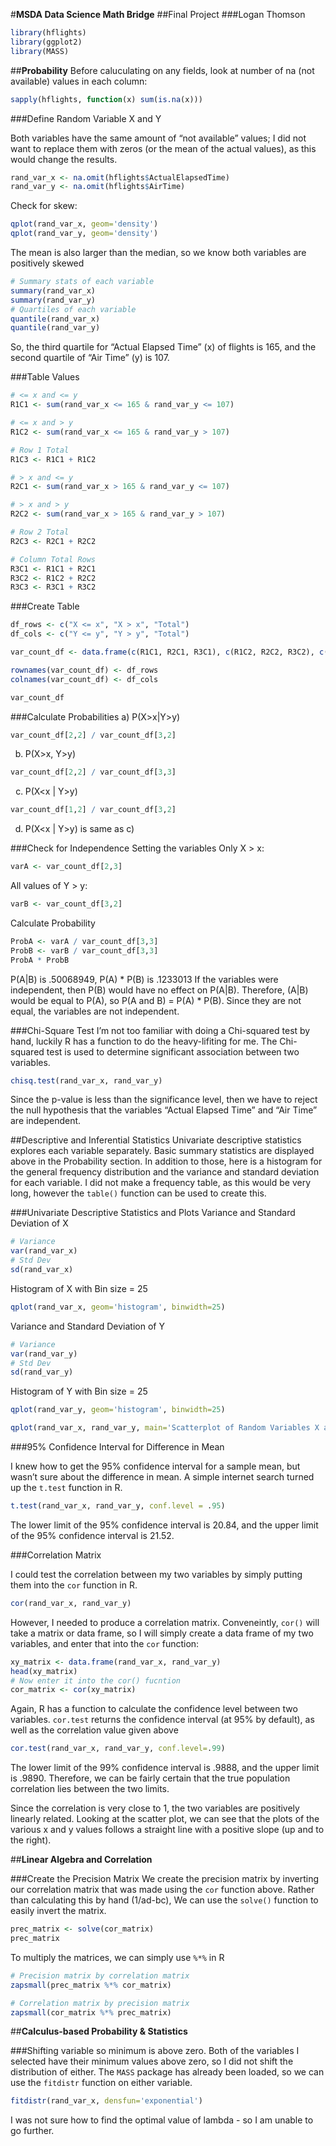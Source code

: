#**MSDA Data Science Math Bridge**
##Final Project
###Logan Thomson

```r
library(hflights)
library(ggplot2)
library(MASS)
```

##**Probability**
Before caluculating on any fields, look at number of na (not available) values in each column:
```r
sapply(hflights, function(x) sum(is.na(x)))
```

###Define Random Variable X and Y

Both variables have the same amount of "not available" values; I did not want to replace them with zeros (or the mean of the actual values), as this would change the results.
```r
rand_var_x <- na.omit(hflights$ActualElapsedTime)
rand_var_y <- na.omit(hflights$AirTime)
```

Check for skew:
```r
qplot(rand_var_x, geom='density')
qplot(rand_var_y, geom='density')
```

The mean is also larger than the median, so we know both variables are positively skewed
```r
# Summary stats of each variable
summary(rand_var_x)
summary(rand_var_y)
# Quartiles of each variable
quantile(rand_var_x)
quantile(rand_var_y)
```
So, the third quartile for "Actual Elapsed Time" (x) of flights is 165, and the second quartile of "Air Time" (y) is 107.

###Table Values
```r
# <= x and <= y
R1C1 <- sum(rand_var_x <= 165 & rand_var_y <= 107)

# <= x and > y
R1C2 <- sum(rand_var_x <= 165 & rand_var_y > 107)

# Row 1 Total
R1C3 <- R1C1 + R1C2

# > x and <= y
R2C1 <- sum(rand_var_x > 165 & rand_var_y <= 107)

# > x and > y
R2C2 <- sum(rand_var_x > 165 & rand_var_y > 107)

# Row 2 Total
R2C3 <- R2C1 + R2C2

# Column Total Rows
R3C1 <- R1C1 + R2C1
R3C2 <- R1C2 + R2C2
R3C3 <- R3C1 + R3C2
```

###Create Table
```r
df_rows <- c("X <= x", "X > x", "Total")
df_cols <- c("Y <= y", "Y > y", "Total")

var_count_df <- data.frame(c(R1C1, R2C1, R3C1), c(R1C2, R2C2, R3C2), c(R1C3, R2C3, R3C3))

rownames(var_count_df) <- df_rows
colnames(var_count_df) <- df_cols
```

```r
var_count_df
```

###Calculate Probabilities
a) P(X>x|Y>y)
```r
var_count_df[2,2] / var_count_df[3,2]
```
b) P(X>x, Y>y)
```r
var_count_df[2,2] / var_count_df[3,3]
```
c) P(X<x | Y>y)
```r
var_count_df[1,2] / var_count_df[3,2]
```
d) P(X<x | Y>y) is same as c)

###Check for Independence
Setting the variables
Only X > x:
```r
varA <- var_count_df[2,3]
```
All values of Y > y:
```r
varB <- var_count_df[3,2]
```
Calculate Probability
```r
ProbA <- varA / var_count_df[3,3]
ProbB <- varB / var_count_df[3,3]
ProbA * ProbB
```
P(A|B) is .50068949, P(A) * P(B) is .1233013
If the variables were independent, then P(B) would have no effect on P(A|B).  Therefore, (A|B) would be equal to P(A), so P(A and B) = P(A) * P(B).  Since they are not equal, the variables are not independent.

###Chi-Square Test
I'm not too familiar with doing a Chi-squared test by hand, luckily R has a function to do the heavy-lifiting for me. The Chi-squared test is used to determine significant association between two variables.
```r
chisq.test(rand_var_x, rand_var_y)
```
Since the p-value is less than the significance level, then we have to reject the null hypothesis that the variables "Actual Elapsed Time" and "Air Time" are independent.

##Descriptive and Inferential Statistics
Univariate descriptive statistics explores each variable separately. Basic summary statistics are displayed above in the Probability section. In addition to those, here is a histogram for the general frequency distribution and the variance and standard deviation for each variable. I did not make a frequency table, as this would be very long, however the `table()` function can be used to create this.

###Univariate Descriptive Statistics and Plots
Variance and Standard Deviation of X
```r
# Variance
var(rand_var_x)
# Std Dev
sd(rand_var_x)
```
Histogram of X with Bin size = 25
```r
qplot(rand_var_x, geom='histogram', binwidth=25)
```

Variance and Standard Deviation of Y
```r
# Variance
var(rand_var_y)
# Std Dev
sd(rand_var_y)
```
Histogram of Y with Bin size = 25
```r
qplot(rand_var_y, geom='histogram', binwidth=25)
```

```r
qplot(rand_var_x, rand_var_y, main='Scatterplot of Random Variables X and Y')
```

###95% Confidence Interval for Difference in Mean

I knew how to get the 95% confidence interval for a sample mean, but wasn't sure about the difference in mean. A simple internet search turned up the `t.test` function in R.
```r
t.test(rand_var_x, rand_var_y, conf.level = .95)
```
The lower limit of the 95% confidence interval is 20.84, and the upper limit of the 95% confidence interval is 21.52.

###Correlation Matrix

I could test the correlation between my two variables by simply putting them into the `cor` function in R.
```r
cor(rand_var_x, rand_var_y)
```
However, I needed to produce a correlation matrix.  Conveneintly, `cor()` will take a matrix or data frame, so I will simply create a data frame of my two variables, and enter that into the `cor` function:
```r
xy_matrix <- data.frame(rand_var_x, rand_var_y)
head(xy_matrix)
# Now enter it into the cor() fucntion
cor_matrix <- cor(xy_matrix)
```

Again, R  has a function to calculate the confidence level between two variables. `cor.test` returns the confidence interval (at 95% by default), as well as the correlation value given above
```r
cor.test(rand_var_x, rand_var_y, conf.level=.99)
```
The lower limit of the 99% confidence interval is .9888, and the upper limit is .9890.  Therefore, we can be fairly certain that the true population correlation lies between the two limits.

Since the correlation is very close to 1, the two variables are positively linearly related. Looking at the scatter plot, we can see that the plots of the various x and y values follows a straight line with a positive slope (up and to the right).

##**Linear Algebra and Correlation**

###Create the Precision Matrix
We create the precision matrix by inverting our correlation matrix that was made using the `cor` function above. Rather than calculating this by hand (1/ad-bc), We can use the `solve()` function to easily invert the matrix.
```r
prec_matrix <- solve(cor_matrix)
prec_matrix
```

To multiply the matrices, we can simply use `%*%` in R
```r
# Precision matrix by correlation matrix
zapsmall(prec_matrix %*% cor_matrix)

# Correlation matrix by precision matrix
zapsmall(cor_matrix %*% prec_matrix)
```

##**Calculus-based Probability & Statistics**

###Shifting variable so minimum is above zero.
Both of the variables I selected have their minimum values above zero, so I did not shift the distribution of either. The `MASS` package has already been loaded, so we can use the `fitdistr` function on either variable.
```r
fitdistr(rand_var_x, densfun='exponential')
```

I was not sure how to find the optimal value of lambda - so I am unable to go further.